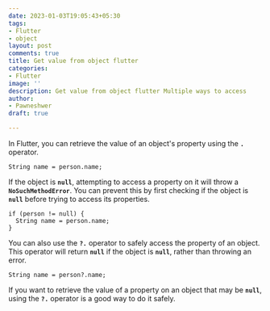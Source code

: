 ```yaml
---
date: 2023-01-03T19:05:43+05:30
tags:
- Flutter
- object
layout: post
comments: true
title: Get value from object flutter
categories:
- Flutter
image: ''
description: Get value from object flutter Multiple ways to access
author:
- Pawneshwer
draft: true

---
```

In Flutter, you can retrieve the value of an object's property using the **`.`** operator.

    String name = person.name;

If the object is **`null`**, attempting to access a property on it will throw a **`NoSuchMethodError`**. You can prevent this by first checking if the object is **`null`** before trying to access its properties.

    if (person != null) {
      String name = person.name;
    }

You can also use the **`?.`** operator to safely access the property of an object. This operator will return **`null`** if the object is **`null`**, rather than throwing an error.

    String name = person?.name;

If you want to retrieve the value of a property on an object that may be **`null`**, using the **`?.`** operator is a good way to do it safely.